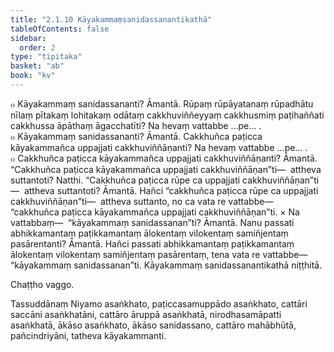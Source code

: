 ```yaml
---
title: "2.1.10 Kāyakammaṃsanidassanantikathā"
tableOfContents: false
sidebar:
  order: 2
type: "tipitaka"
basket: "ab"
book: "kv"
---
```



<DynamicBreadcrumb />

<Division number="469" book="kv" bookNo="32" page="249">

<Paragraph number="1605" book="kv">
๐ Kāyakammaṃ sanidassananti? Āmantā. Rūpaṃ rūpāyatanaṃ rūpadhātu nīlaṃ pītakaṃ lohitakaṃ odātaṃ cakkhuviññeyyaṃ cakkhusmiṃ paṭihaññati cakkhussa āpāthaṃ āgacchatīti? Na hevaṃ vattabbe …pe… .
</Paragraph>

<Paragraph number="1606" book="kv">
๐ Kāyakammaṃ sanidassananti? Āmantā. Cakkhuñca paṭicca kāyakammañca uppajjati cakkhuviññāṇanti? Na hevaṃ vattabbe …pe… .
</Paragraph>

<Paragraph number="1607" book="kv">
๐ Cakkhuñca paṭicca kāyakammañca uppajjati cakkhuviññāṇanti? Āmantā. “Cakkhuñca paṭicca kāyakammañca uppajjati cakkhuviññāṇan”ti—  attheva suttantoti? Natthi. “Cakkhuñca paṭicca rūpe ca uppajjati cakkhuviññāṇan”ti—  attheva suttantoti? Āmantā. Hañci “cakkhuñca paṭicca rūpe ca uppajjati cakkhuviññāṇan”ti—  attheva suttanto, no ca vata re vattabbe—  “cakkhuñca paṭicca kāyakammañca uppajjati cakkhuviññāṇan”ti.
</Paragraph>

</Division>
<Division number="470" book="kv" bookNo="32" page="250">

<Paragraph number="1608" book="kv">
× Na vattabbaṃ—  “kāyakammaṃ sanidassanan”ti? Āmantā. Nanu passati abhikkamantaṃ paṭikkamantaṃ ālokentaṃ vilokentaṃ samiñjentaṃ pasārentanti? Āmantā. Hañci passati abhikkamantaṃ paṭikkamantaṃ ālokentaṃ vilokentaṃ samiñjentaṃ pasārentaṃ, tena vata re vattabbe—  “kāyakammaṃ sanidassanan”ti.

</Paragraph>
</Division>

<Paragraph number="1609" type="center" book="kv">
Kāyakammaṃ sanidassanantikathā niṭṭhitā.

  
Chaṭṭho vaggo.



</Paragraph>

<Paragraph number="1610" type="center" book="kv">
Tassuddānaṃ


</Paragraph>

<Paragraph number="1611" book="kv">
Niyamo asaṅkhato, paṭiccasamuppādo asaṅkhato, cattāri saccāni asaṅkhatāni, cattāro āruppā asaṅkhatā, nirodhasamāpatti asaṅkhatā, ākāso asaṅkhato, ākāso sanidassano, cattāro mahābhūtā, pañcindriyāni, tatheva kāyakammanti.
</Paragraph>